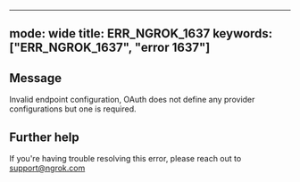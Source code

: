 
---
mode: wide
title: ERR_NGROK_1637
keywords: ["ERR_NGROK_1637", "error 1637"]
---

## Message
Invalid endpoint configuration, OAuth does not define any provider configurations but one is required.




## Further help
If you're having trouble resolving this error, please reach out to [support@ngrok.com](mailto:support@ngrok.com?subject=Help%20with%20ERR_NGROK_1637)

